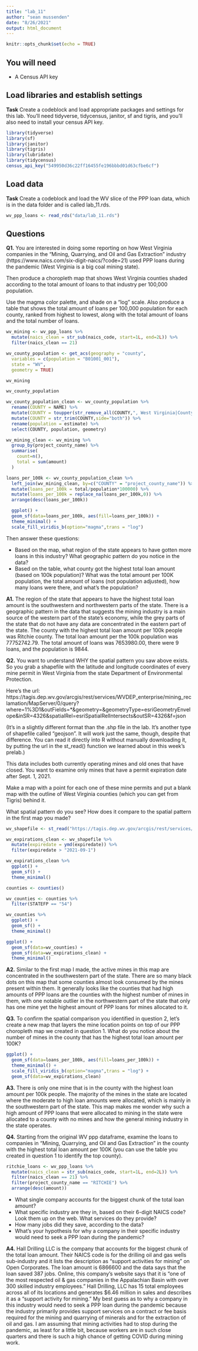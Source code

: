 ```yaml
---
title: "lab_11"
author: "sean mussenden"
date: "8/26/2021"
output: html_document
---
```


```r
knitr::opts_chunk$set(echo = TRUE)
```

## You will need

* A Census API key

## Load libraries and establish settings

**Task** Create a codeblock and load appropriate packages and settings for this lab. You'll need tidyverse, tidycensus, janitor, sf and tigris, and you'll also need to install your census API key.

```r
library(tidyverse)
library(sf)
library(janitor)
library(tigris)
library(lubridate)
library(tidycensus)
census_api_key("549950d36c22ff16455fe196bbbd01d63cfbe6cf")
```

## Load data

**Task** Create a codeblock and load the WV slice of the PPP loan data, which is in the data folder and is called lab_11.rds.

```r
wv_ppp_loans <- read_rds("data/lab_11.rds")

```

## Questions

**Q1.** You are interested in doing some reporting on how West Virginia companies in the "Mining, Quarrying, and Oil and Gas Extraction" industry (https://www.naics.com/six-digit-naics/?code=21) used PPP loans during the pandemic (West Virginia is a big coal mining state).  

Then produce a choropleth map that shows West Virginia counties shaded according to the total amount of loans to that industry per 100,000 population.

Use the magma color palette, and shade on a "log" scale. Also produce a table that shows the total amount of loans per 100,000 population for each county, ranked from highest to lowest, along with the total amount of loans and the total number of loans.

```r
wv_mining <- wv_ppp_loans %>%
  mutate(naics_clean = str_sub(naics_code, start=1L, end=2L)) %>%
  filter(naics_clean == 21)

wv_county_population <- get_acs(geography = "county", 
  variables = c(population = "B01001_001"), 
  state = "WV",
  geometry = TRUE)

wv_mining

wv_county_population

wv_county_population_clean <- wv_county_population %>%
  rename(COUNTY = NAME) %>%
  mutate(COUNTY = toupper(str_remove_all(COUNTY,", West Virginia|County"))) %>%
  mutate(COUNTY = str_trim(COUNTY,side="both")) %>%
  rename(population = estimate) %>%
  select(COUNTY, population, geometry)

wv_mining_clean <- wv_mining %>%
  group_by(project_county_name) %>%
  summarise(
    count=n(),
    total = sum(amount)
  ) 

loans_per_100k <- wv_county_population_clean %>%
  left_join(wv_mining_clean, by=c("COUNTY" = "project_county_name")) %>%
  mutate(loans_per_100k = total/population*100000) %>%
  mutate(loans_per_100k = replace_na(loans_per_100k,0)) %>%
  arrange(desc(loans_per_100k)) 

  ggplot() + 
  geom_sf(data=loans_per_100k, aes(fill=loans_per_100k)) + 
  theme_minimal() +
  scale_fill_viridis_b(option="magma",trans = "log") 

```

Then answer these questions:

* Based on the map, what region of the state appears to have gotten more loans in this industry? What geographic pattern do you notice in the data?
* Based on the table, what county got the highest total loan amount (based on 100k population)? What was the total amount per 100K population, the total amount of loans (not population adjusted), how many loans were there, and what's the population?

**A1.** The region of the state that appears to have the highest total loan amount is the southwestern and northwestern parts of the state. There is a geographic pattern in the data that suggests the mining industry is a main source of the western part of the state's economy, while the grey parts of the state that do not have any data are concentrated in the eastern part of the state. The county with the highest total loan amount per 100k people was Ritchie county. The total loan amount per the 100k population was 77752742.79. The total amount of loans was 7653980.00, there were 9 loans, and the population is 9844.

**Q2.** You want to understand WHY the spatial pattern you saw above exists.  So you grab a shapefile with the latitude and longitude coordinates of every mine permit in West Virginia from the state Department of Environmental Protection.

Here's the url: https://tagis.dep.wv.gov/arcgis/rest/services/WVDEP_enterprise/mining_reclamation/MapServer/0/query?where=1%3D1&outFields=*&geometry=&geometryType=esriGeometryEnvelope&inSR=4326&spatialRel=esriSpatialRelIntersects&outSR=4326&f=json

(It's in a slightly different format than the .shp file in the lab. It's another type of shapefile called "geojson".  It will work just the same, though, despite that difference. You can read it directly into R without manually downloading it, by putting the url in the st_read() function we learned about in this week's prelab.)

This data includes both currently operating mines and old ones that have closed.  You want to examine only mines that have a permit expiration date after Sept. 1, 2021.

Make a map with a point for each one of these mine permits and put a blank map with the outline of West Virginia counties (which you can get from Tigris) behind it.

What spatial pattern do you see? How does it compare to the spatial pattern in the first map you made?

```r

wv_shapefile <- st_read("https://tagis.dep.wv.gov/arcgis/rest/services/WVDEP_enterprise/mining_reclamation/MapServer/0/query?where=1%3D1&outFields=*&geometry=&geometryType=esriGeometryEnvelope&inSR=4326&spatialRel=esriSpatialRelIntersects&outSR=4326&f=json")

wv_expirations_clean <- wv_shapefile %>% 
  mutate(expiredate = ymd(expiredate)) %>%
  filter(expiredate > "2021-09-1")

wv_expirations_clean %>%
  ggplot() + 
  geom_sf() + 
  theme_minimal()

counties <- counties() 

wv_counties <- counties %>%
  filter(STATEFP == "54")

wv_counties %>%
  ggplot() + 
  geom_sf() + 
  theme_minimal()

ggplot() + 
  geom_sf(data=wv_counties) + 
  geom_sf(data=wv_expirations_clean) +
  theme_minimal()
```

**A2.** Similar to the first map I made, the active mines in this map are concentrated in the southwestern part of the state. There are so many black dots on this map that some counties almost look consumed by the mines present within them. It generally looks like the counties that had high amounts of PPP loans are the counties with the highest number of mines in them, with one notable outlier in the northwestern part of the state that only has one mine yet the highest amount of PPP loans for mines allocated to it. 

**Q3.** To confirm the spatial comparison you identified in question 2, let's create a new map that layers the mine location points on top of our PPP choropleth map we created in question 1. What do you notice about the number of mines in the county that has the highest total loan amount per 100K?

```r

ggplot() + 
  geom_sf(data=loans_per_100k, aes(fill=loans_per_100k)) +
  theme_minimal() +
  scale_fill_viridis_b(option="magma",trans = "log") +
  geom_sf(data=wv_expirations_clean) 

```

**A3.** There is only one mine that is in the county with the highest loan amount per 100k people. The majority of the mines in the state are located where the moderate to high loan amounts were allocated, which is mainly in the southwestern part of the state. This map makes me wonder why such a high amount of PPP loans that were allocated to mining in the state were allocated to a county with no mines and how the general mining industry in the state operates. 

**Q4.** Starting from the original WV ppp dataframe, examine the loans to companies in "Mining, Quarrying, and Oil and Gas Extraction" in the county with the highest total loan amount per 100K (you can use the table you created in question 1 to identify the top county).

```r

ritchie_loans <- wv_ppp_loans %>%
  mutate(naics_clean = str_sub(naics_code, start=1L, end=2L)) %>%
  filter(naics_clean == 21) %>%
  filter(project_county_name == "RITCHIE") %>%
  arrange(desc(amount))

```

* What single company accounts for the biggest chunk of the total loan amount?
* What specific industry are they in, based on their 6-digit NAICS code? Look them up on the web. What services do they provide?
* How many jobs did they save, according to the data?
* What's your hypothesis for why a company in their specific industry would need to seek a PPP loan during the pandemic?

**A4.** Hall Drilling LLC is the company that accounts for the biggest chunk of the total loan amount. Their NAICS code is for the drilling oil and gas wells sub-industry and it lists the description as "support activities for mining" on Open Corporates. The loan amount is 6866600 and the data says that the loan saved 387 jobs. Online, this company's website says that it is "one of the most respected oil & gas companies in the Appalachian Basin with over 300 skilled industry employees." Hall Drilling, LLC has 15 total employees across all of its locations and generates $6.46 million in sales and describes it as a "support activity for mining." My best guess as to why a company in this industry would need to seek a PPP loan during the pandemic because the industry primarily provides support services on a contract or fee basis required for the mining and quarrying of minerals and for the extraction of oil and gas. I am assuming that mining activities had to stop during the pandemic, as least for a little bit, because workers are in such close quarters and there is such a high chance of getting COVID during mining work. 
